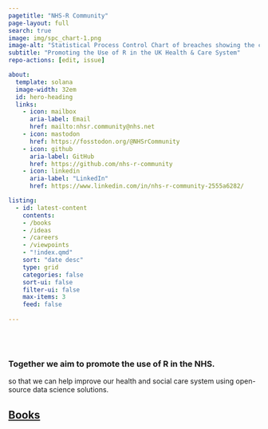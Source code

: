```yaml
---
pagetitle: "NHS-R Community"
page-layout: full
search: true
image: img/spc_chart-1.png
image-alt: "Statistical Process Control Chart of breaches showing the colours and logo from the \"Making Data Count\" programme"
subtitle: "Promoting the Use of R in the UK Health & Care System"
repo-actions: [edit, issue]

about:
  template: solana
  image-width: 32em
  id: hero-heading
  links:
    - icon: mailbox
      aria-label: Email
      href: mailto:nhsr.community@nhs.net
    - icon: mastodon
      href: https://fosstodon.org/@NHSrCommunity
    - icon: github
      aria-label: GitHub
      href: https://github.com/nhs-r-community
    - icon: linkedin
      aria-label: "LinkedIn"
      href: https://www.linkedin.com/in/nhs-r-community-2555a6282/

listing:
  - id: latest-content
    contents: 
    - /books
    - /ideas
    - /careers
    - /viewpoints
    - "!index.qmd"
    sort: "date desc"
    type: grid
    categories: false
    sort-ui: false
    filter-ui: false
    max-items: 3
    feed: false
    
---
```



<br><br>

::: {#hero-heading}
### Together we aim to promote the use of R in the NHS.

so that we can help improve our health and social care system using open-source data science solutions.
:::

::: {.content-container}
::: {.listing-block}
<a href="books/index.qmd">

## Books
</a> 

::: {#books}
:::

:::
:::